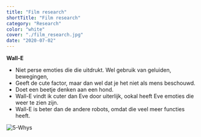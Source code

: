 ```yaml
---
title: "Film research"
shortTitle: "Film research"
category: "Research"
color: "white"
cover: "./film_research.jpg"
date: "2020-07-02"
---
```


**Wall-E**

- Niet perse emoties die die uitdrukt. Wel gebruik van geluiden, bewegingen,
- Geeft de cute factor, maar dan wel dat je het niet als mens beschouwd.
- Doet een beetje denken aan een hond.
- Wall-E vindt ik cuter dan Eve door uiterlijk, ookal heeft Eve emoties die weer te zien zijn.
- Wall-E is beter dan de andere robots, omdat die veel meer functies heeft.

![5-Whys](https://technation-hr.nl/images/stappen/film_research/walle.jpg "5-whys")